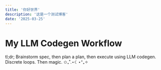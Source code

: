 ```yaml
---
title: '你好世界'
description: '这是一个测试博客'
date: '2025-03-25'
---
```


# My LLM Codegen Workflow

tl;dr; Brainstorm spec, then plan a plan, then execute using LLM codegen. Discrete loops. Then magic. ✩₊˚.⋆☾⋆⁺₊✧
